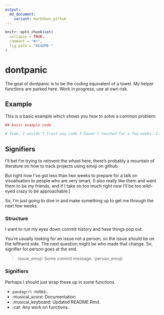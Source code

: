 ```yaml
---
output:
  md_document:
    variant: markdown_github
---
```


<!-- README.md is generated from README.Rmd. Please edit that file -->

```r
knitr::opts_chunk$set(
  collapse = TRUE,
  comment = "#>",
  fig.path = "README-"
)
```

# dontpanic

The goal of dontpanic is to be the coding equivalent of a towel. My helper functions are parked here. Work in progress, use at own risk.

## Example

This is a basic example which shows you how to solve a common problem:

```r
## basic example code

# Yeah, I wouldn't trust any code I haven't touched for a few weeks. It has as life of its own. 

```

## Signifiers

I'll bet I'm trying to reinvent the wheel here, there's probably a mountain of literature on how to track projects using emoji on github. 

But right now I've got less than two weeks to prepare for a talk on visualisation to people who are very smart. (I also really like them and want them to be my friends, and if I take on too much right now I'll be too wild-eyed crazy to be approachable.)

So, I'm just going to dive in and make something up to get me through the next few weeks.  

### Structure

I want to run my eyes down commit history and have things pop out. 

You're usually looking for an issue not a person, so the issue should be on the lefthand side. The next question might be who made that change. So, signifier for person goes at the end. 

> :issue_emoji: Some commit message. :person_emoji:

### Signifiers

Perhaps I should just wrap these up in some functions. 

- `pandagrrl` :notes:. 
- :musical_score: Documentation.
- :musical_keyboard: Updated README.Rmd. 
- :cat: Any work on functions.
